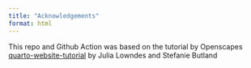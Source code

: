 ```yaml
---
title: "Acknowledgements"
format: html
---
```


This repo and Github Action was based on the tutorial by Openscapes [quarto-website-tutorial](https://github.com/Openscapes/quarto-website-tutorial) by Julia Lowndes and Stefanie Butland 
